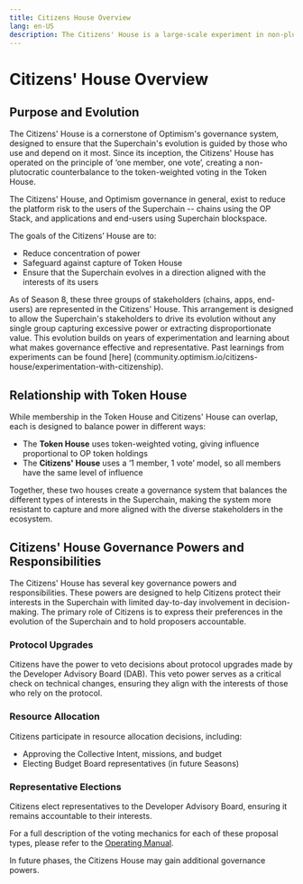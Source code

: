 ```yaml
---
title: Citizens House Overview
lang: en-US
description: The Citizens' House is a large-scale experiment in non-plutocratic governance, meaning one person = one vote. The Citizens’ House works alongside the Token House to govern the Optimism Collective, and is responsible for the retroactive funding of public goods.
---
```


# Citizens' House Overview

## Purpose and Evolution

The Citizens' House is a cornerstone of Optimism's governance system, designed to ensure that the Superchain's evolution is guided by those who use and depend on it most. Since its inception, the Citizens' House has operated on the principle of ‘one member, one vote’, creating a non-plutocratic counterbalance to the token-weighted voting in the Token House.

The Citizens' House, and Optimism governance in general, exist to reduce the platform risk to the users of the Superchain -- chains using the OP Stack, and applications and end-users using Superchain blockspace.

The goals of the Citizens’ House are to:

- Reduce concentration of power
- Safeguard against capture of Token House
- Ensure that the Superchain evolves in a direction aligned with the interests of its users

As of Season 8, these three groups of stakeholders (chains, apps, end-users) are represented in the Citizens' House. This arrangement is designed to allow the Superchain's stakeholders to drive its evolution without any single group capturing excessive power or extracting disproportionate value. This evolution builds on years of experimentation and learning about what makes governance effective and representative. Past learnings from experiments can be found [here] (community.optimism.io/citizens-house/experimentation-with-citizenship).

## Relationship with Token House

While membership in the Token House and Citizens' House can overlap, each is designed to balance power in different ways:

- The **Token House** uses token-weighted voting, giving influence proportional to OP token holdings
- The **Citizens' House** uses a ‘1 member, 1 vote’ model, so all members have the same level of influence

Together, these two houses create a governance system that balances the different types of interests in the Superchain, making the system more resistant to capture and more aligned with the diverse stakeholders in the ecosystem.

## Citizens' House Governance Powers and Responsibilities

The Citizens' House has several key governance powers and responsibilities. These powers are designed to help Citizens protect their interests in the Superchain with limited day-to-day involvement in decision-making. The primary role of Citizens is to express their preferences in the evolution of the Superchain and to hold proposers accountable.

### Protocol Upgrades

Citizens have the power to veto decisions about protocol upgrades made by the Developer Advisory Board (DAB). This veto power serves as a critical check on technical changes, ensuring they align with the interests of those who rely on the protocol.

### Resource Allocation

Citizens participate in resource allocation decisions, including:

- Approving the Collective Intent, missions, and budget
- Electing Budget Board representatives (in future Seasons)

### Representative Elections

Citizens elect representatives to the Developer Advisory Board, ensuring it remains accountable to their interests.

For a full description of the voting mechanics for each of these proposal types, please refer to the [Operating Manual](https://github.com/ethereum-optimism/OPerating-manual/blob/main/manual.md).

In future phases, the Citizens House may gain additional governance powers.
